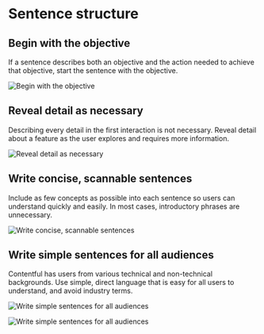 # Sentence structure

## Begin with the objective
If a sentence describes both an objective and the action needed to achieve that objective, start the sentence with the objective.

![Begin with the objective](/begin-with-objective.png)

## Reveal detail as necessary
Describing every detail in the first interaction is not necessary. Reveal detail about a feature as the user explores and requires more information.

![Reveal detail as necessary](/reveal-detail-as-needed.png)

## Write concise, scannable sentences
Include as few concepts as possible into each sentence so users can understand quickly and easily. In most cases, introductory phrases are unnecessary.

![Write concise, scannable sentences](/concise-scannable-sentences.png)

## Write simple sentences for all audiences
Contentful has users from various technical and non-technical backgrounds. Use simple, direct language that is easy for all users to understand, and avoid industry terms.

![Write simple sentences for all audiences](/simple-sentences-1.png)

![Write simple sentences for all audiences](/simple-sentences-2.png)